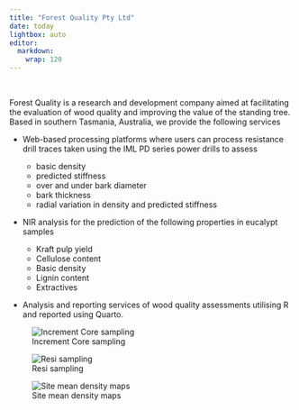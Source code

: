 ```yaml
---
title: "Forest Quality Pty Ltd"
date: today
lightbox: auto
editor: 
  markdown: 
    wrap: 120
---
```


<br>

Forest Quality is a research and development company aimed at facilitating the evaluation of wood quality and improving
the value of the standing tree. Based in southern Tasmania, Australia, we provide the following services

-   Web-based processing platforms where users can process resistance drill traces taken using the IML PD series power
    drills to assess

    -   basic density
    -   predicted stiffness
    -   over and under bark diameter
    -   bark thickness
    -   radial variation in density and predicted stiffness

-   NIR analysis for the prediction of the following properties in eucalypt samples

    -   Kraft pulp yield
    -   Cellulose content
    -   Basic density
    -   Lignin content
    -   Extractives

-   Analysis and reporting services of wood quality assessments utilising R and reported using Quarto.

::: {layout-ncol="3"}
![Increment Core sampling](./images/coreSampling.png)

![Resi sampling](./images/Resi_Marco.jpg)

![Site mean density maps](./images/TPPL%20TreeMaps.png)
:::
